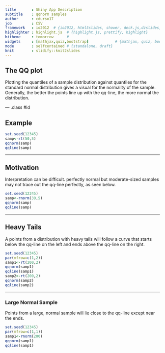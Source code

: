 ```yaml
---
title       : Shiny App Description 
subtitle    : qqnorm samples
author      : cdurso17
job         : CSV
framework   : io2012  # {io2012, html5slides, shower, deck.js,dzslides, landslide, Slidy...}
highlighter : highlight.js  # {highlight.js, prettify, highlight}
hitheme     : tomorrow      # 
widgets     : [mathjax,quiz,bootstrap]            # {mathjax, quiz, bootstrap}
mode        : selfcontained # {standalone, draft}
knit        : slidify::knit2slides
---
```


## The QQ plot 

Plotting the quantiles of a sample distribution against quantiles for the standard normal distribution gives a visual for the normality of the sample. Generally, the better the points line up with the qq-line, the more normal the distribution.

--- .class #id 

## Example

```r
set.seed(12345)
samp<-rt(50,5)
qqnorm(samp)
qqline(samp)

```

---

## Motivation

Interpretation can be difficult. perfectly normal but moderate-sized samples may not trace out the qq-line perfectly, as seen below.

```r
set.seed(12345)
samp<-rnorm(30,5)
qqnorm(samp)
qqline(samp)

```

---

## Heavy Tails

A points from a distribution with heavy tails will follow a curve that starts below the qq-line on the left and ends above the qq-line on the right.
```r
set.seed(12345)
par(mfrow=c(1,2))
samp1<-rt(200,2)
qqnorm(samp1)
qqline(samp1)
samp2<-rt(200,2)
qqnorm(samp2)
qqline(samp2)

```

--- 

### Large Normal Sample

Points from a large, normal sample will lie close to the qq-line except near the ends.

```r
set.seed(12345)
par(mfrow=c(1,1))
samp1<-rnorm(200)
qqnorm(samp1)
qqline(samp1)

```









